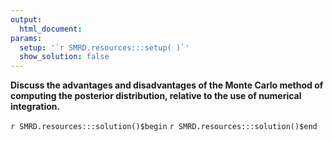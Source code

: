 ```yaml
---
output:
  html_document:
params:
  setup: '`r SMRD.resources:::setup( )`'
  show_solution: false
---
```


__Discuss the advantages and disadvantages of the Monte Carlo method of computing the posterior distribution, relative to the use of numerical integration.__

`r SMRD.resources:::solution()$begin`
`r SMRD.resources:::solution()$end`
